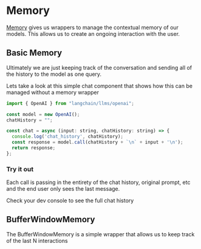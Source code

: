 
<Meta title="Memory/Overview" />

# Memory

[Memory](https://js.langchain.com/docs/modules/memory/) gives us wrappers to manage the contextual memory
of our models. This allows us to create an ongoing interaction with the user.

## Basic Memory
Ultimately we are just keeping track of the conversation and sending all of the history to the model as one query.

Lets take a look at this simple chat component that shows how this can be managed without a memory wrapper

```js
import { OpenAI } from "langchain/llms/openai";

const model = new OpenAI();
chatHistory = "";

const chat = async (input: string, chatHistory: string) => {
  console.log('chat_history', chatHistory);
  const response = model.call(chatHistory + `\n` + input + '\n');
  return response;
};
```

### Try it out

Each call is passing in the entirety of the chat history, original prompt, etc and the end user only
sees the last message.

Check your dev console to see the full chat history

<Canvas of={MemoryStories.BasicMemoryExample} />

## BufferWindowMemory

The BufferWindowMemory is a simple wrapper that allows us to keep track of the last N interactions

```ts
import { OpenAI } from "langchain/llms/openai";
import { BufferWindowMemory } from "langchain/memory";
import { ConversationChain } from "langchain/chains";

const model = new OpenAI({});
const memory = new BufferWindowMemory({ k: 5 });
const chain = new ConversationChain({ llm: model, memory: memory });
const res1 = await chain.call({ input: "Hi! I'm Jim." });
console.log({ res1 });

```
